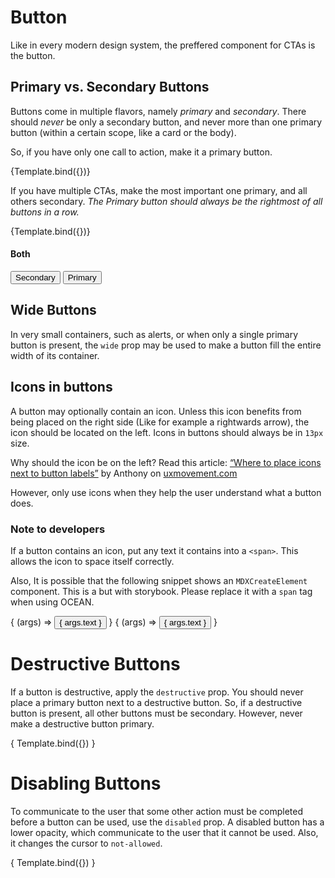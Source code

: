 
<Meta title="MDX/Button" component={Button} />


# Button

Like in every modern design system, the preffered component for CTAs is the button.

## Primary vs. Secondary Buttons

Buttons come in multiple flavors, namely _primary_ and _secondary_. There should _never_ be only a secondary button, and never more than one primary button (within a certain scope, like a card or the body).

So, if you have only one call to action, make it a primary button.

<Canvas>
  <Story
    name="Primary"
    args={{
      primary: true,
      children: "Primary Button",
      wide: false
    }}
  >
    {Template.bind({})}
  </Story>
</Canvas>

<ArgsTable story="Primary" />

If you have multiple CTAs, make the most important one primary, and all others secondary. _The Primary button should always be the rightmost of all buttons in a row._

<Canvas>
  <Story
    name="Secondary"
    args={{
      primary: false,
      children: "Secondary Button",
      wide: false
    }}
  >
    {Template.bind({})}
  </Story>
</Canvas>

<ArgsTable story="Secondary" />

#### Both

<Canvas>
  <Story name="Both">
    <Button>Secondary</Button>
    <Button primary>Primary</Button>
  </Story>
</Canvas>

## Wide Buttons
In very small containers, such as alerts, or when only a single primary button is present, the `wide` prop may be used to make a button fill the entire width of its container.

## Icons in buttons

A button may optionally contain an icon. Unless this icon benefits from being placed on the right side (Like for example a rightwards arrow), the icon should be located on the left. Icons in buttons should always be in `13px` size.

Why should the icon be on the left? Read this article: [“Where to place icons next to button labels”](https://uxmovement.com/buttons/where-to-place-icons-next-to-button-labels/) by Anthony on [uxmovement.com](https://uxmovement.com)

However, only use icons when they help the user understand what a button does.

### Note to developers

If a button contains an icon, put any text it contains into a `<span>`. This allows the icon to space itself correctly.

Also, It is possible that the following snippet shows an `MDXCreateElement` component. This is a but with storybook. Please replace it with a `span` tag when using OCEAN.

<Canvas>
  <Story name="Icon Left" args={{
    primary: false,
    text: "Edit",
    wide: false
  }}>
    { (args) => <Button {...args}><UilEdit size="13"/><span>{ args.text }</span></Button> }
  </Story>
  <Story name="Icon Right" args={{
    primary: true,
    text: "Next",
    wide: false
  }}>
    { (args) => <Button {...args}><span>{ args.text }</span><UilArrowRight size="13"/></Button> }
  </Story>
</Canvas>

<ArgsTable story="Icon Left" />

# Destructive Buttons
If a button is destructive, apply the `destructive` prop. You should never place a primary button next to a destructive button. So, if a destructive button is present, all other buttons must be secondary. However, never make a destructive button primary.

<Canvas>
  <Story name="Destructive" args={{
    children: "Delete Account",
    destructive: true,
    wide: false
  }}>
    { Template.bind({}) }
  </Story>
</Canvas>

<ArgsTable story="Destructive"/>

# Disabling Buttons
To communicate to the user that some other action must be completed before a button can be used, use the `disabled` prop. A disabled button has a lower opacity, which communicate to the user that it cannot be used. Also, it changes the cursor to `not-allowed`.

<Canvas>
  <Story name="Disabled" args={{
    children: "Disabled Action",
    disabled: true,
    primary: true,
    destructive: false,
    wide: false
  }}>
    { Template.bind({}) }
  </Story>
</Canvas>

<ArgsTable story="Disabled"/>